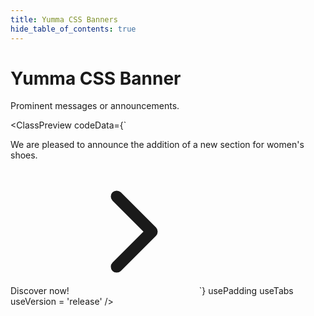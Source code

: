 ```yaml
---
title: Yumma CSS Banners
hide_table_of_contents: true
---
```



# Yumma CSS Banner

Prominent messages or announcements.

<ClassPreview
  codeData={`<a class="bg-white bs-md d-b p-3 rad-2 ta-c">
  <p class="d-ib fs-sm mx-1 t-lead">We are pleased to announce the addition of a new section for women's shoes.</p>
  <span class="ai-c d-if fs-sm fw-700 cg-2 jc-c t-blue">Discover now!
    <svg class="dim-4 fs-0" stroke="currentColor" fill="currentColor" stroke-width="0" viewBox="0 0 512 512" height="200px" width="200px" xmlns="http://www.w3.org/2000/svg"><path fill="none" stroke-linecap="round" stroke-linejoin="round" stroke-width="48" d="m184 112 144 144-144 144"></path></svg>
  </span>
</a>`}
  usePadding
  useTabs
  useVersion = 'release'
/>